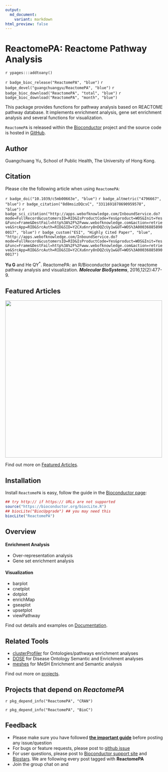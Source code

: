 ```yaml
---
output:
  md_document:
    variant: markdown
html_preview: false
---
```


# ReactomePA: Reactome Pathway Analysis


`r ypages:::addtoany()`

<link rel="stylesheet" href="https://guangchuangyu.github.io/css/font-awesome.min.css">
<link rel="stylesheet" href="https://guangchuangyu.github.io/css/academicons.min.css">


`r badge_bioc_release("ReactomePA", "blue")`
`r badge_devel("guangchuangyu/ReactomePA", "blue")`
`r badge_bioc_download("ReactomePA", "total", "blue")`
`r badge_bioc_download("ReactomePA", "month", "blue")`

This package provides functions for pathway analysis based on REACTOME pathway database. It implements enrichment analysis, gene set enrichment analysis and several functions for visualization.

`ReactomePA` is released within the [Bioconductor](https://bioconductor.org/packages/ReactomePA) project and the source code is hosted in <a href="https://github.com/GuangchuangYu/ReactomePA"><i class="fa fa-github fa-lg"></i> GitHub</a>.


## <i class="fa fa-user"></i> Author

Guangchuang Yu, School of Public Health, The University of Hong Kong.

<a href="https://twitter.com/guangchuangyu"><i class="fa fa-twitter fa-3x"></i></a>
<a href="https://guangchuangyu.github.io/blog_images/biobabble.jpg"><i class="fa fa-wechat fa-3x"></i></a>
<a href="https://www.ncbi.nlm.nih.gov/pubmed/?term=Guangchuang+Yu[Author+-+Full]"><i class="ai ai-pubmed ai-3x"></i></a>
<a href="https://scholar.google.com.hk/citations?user=DO5oG40AAAAJ&hl=en"><i class="ai ai-google-scholar ai-3x"></i></a>
<a href="https://orcid.org/0000-0002-6485-8781"><i class="ai ai-orcid ai-3x"></i></a>
<a href="https://impactstory.org/u/0000-0002-6485-8781"><i class="ai ai-impactstory ai-3x"></i></a>


## <i class="fa fa-book"></i> Citation

Please cite the following article when using `ReactomePA`:

`r badge_doi("10.1039/c5mb00663e", "blue")`
`r badge_altmetric("4796667", "blue")`
`r badge_citation("8d8msizDQcsC", "3311691878690959578", "blue")`
`r badge_sci_citation("http://apps.webofknowledge.com/InboundService.do?mode=FullRecord&customersID=RID&IsProductCode=Yes&product=WOS&Init=Yes&Func=Frame&DestFail=http%3A%2F%2Fwww.webofknowledge.com&action=retrieve&SrcApp=RID&SrcAuth=RID&SID=Y2CXu6nry8nDQZcUy1w&UT=WOS%3A000368858900017", "blue")`
`r badge_custom("ESI", "Highly Cited Paper", "blue",
"http://apps.webofknowledge.com/InboundService.do?mode=FullRecord&customersID=RID&IsProductCode=Yes&product=WOS&Init=Yes&Func=Frame&DestFail=http%3A%2F%2Fwww.webofknowledge.com&action=retrieve&SrcApp=RID&SrcAuth=RID&SID=Y2CXu6nry8nDQZcUy1w&UT=WOS%3A000368858900017")`


__Yu G__ and He QY<sup>*</sup>. ReactomePA: an R/Bioconductor package for reactome pathway analysis and visualization. __*Molecular BioSystems*__, 2016,12(2):477-9.

## <i class="fa fa-pencil"></i> Featured Articles

<img src="https://guangchuangyu.github.io/featured_img/ReactomePA/pnas_F4.large.jpg" width="500">

<i class="fa fa-hand-o-right"></i> Find out more on <i class="fa fa-pencil"></i> [Featured Articles](https://guangchuangyu.github.io/ReactomePA/featuredArticles/).


## <i class="fa fa-download"></i> Installation

Install `ReactomePA` is easy, follow the guide in the [Bioconductor page](https://bioconductor.org/packages/ReactomePA/):

```r
## try http:// if https:// URLs are not supported
source("https://bioconductor.org/biocLite.R")
## biocLite("BiocUpgrade") ## you may need this
biocLite("ReactomePA")
```

## <i class="fa fa-cogs"></i> Overview

#### <i class="fa fa-angle-double-right"></i> Enrichment Analysis

+ Over-representation analysis
+ Gene set enrichment analysis

#### <i class="fa fa-angle-double-right"></i> Visualization

+ barplot
+ cnetplot
+ dotplot
+ enrichMap
+ gseaplot
+ upsetplot
+ viewPathway


<i class="fa fa-hand-o-right"></i> Find out details and examples on <i class="fa fa-book"></i> [Documentation](https://guangchuangyu.github.io/ReactomePA/documentation/).

## <i class="fa fa-wrench"></i> Related Tools

<ul class="fa-ul">
	<li><i class="fa-li fa fa-angle-double-right"></i><a href="https://guangchuangyu.github.io/clusterProfiler">clusterProfiler</a> for Ontologies/pathways enrichment analyses</li>
	<li><i class="fa-li fa fa-angle-double-right"></i><a href="https://guangchuangyu.github.io/DOSE">DOSE</a> for Disease Ontology Semantic and Enrichment analyses</li>
	<li><i class="fa-li fa fa-angle-double-right"></i><a href="https://guangchuangyu.github.io/meshes">meshes</a> for MeSH Enrichment and Semantic analysis</li>
</ul>

<i class="fa fa-hand-o-right"></i> Find out more on [projects](https://guangchuangyu.github.io/#projects).


## <i class="fa fa-code-fork"></i> Projects that depend on _ReactomePA_

`r pkg_depend_info("ReactomePA", "CRAN")`

`r pkg_depend_info("ReactomePA", "BioC")`


## <i class="fa fa-comment"></i> Feedback
<ul class="fa-ul">
	<li><i class="fa-li fa fa-hand-o-right"></i> Please make sure you have followed <a href="https://guangchuangyu.github.io/2016/07/how-to-bug-author/"><strong>the important guide</strong></a> before posting any issue/question</li>
	<li><i class="fa-li fa fa-bug"></i> For bugs or feature requests, please post to <i class="fa fa-github-alt"></i> <a href="https://github.com/GuangchuangYu/ReactomePA/issues">github issue</a></li>
	<li><i class="fa-li fa fa-question"></i>  For user questions, please post to <a href="https://support.bioconductor.org/">Bioconductor support site</a> and <a href="https://www.biostars.org/">Biostars</a>. We are following every post tagged with <strong>ReactomePA</strong></li>
	<li><i class="fa-li fa fa-commenting"></i> Join the group chat on <a href="https://twitter.com/hashtag/ReactomePA"><i class="fa fa-twitter fa-lg"></i></a> and <a href="http://huati.weibo.com/k/ReactomePA"><i class="fa fa-weibo fa-lg"></i></a></li>
</ul>


<!--
<div id="disqus_thread"></div>
<script type="text/javascript">

(function() {
    // Don't ever inject Disqus on localhost--it creates unwanted
    // discussions from 'localhost:1313' on your Disqus account...
    // if (window.location.hostname == "localhost")
    //     return;

    var dsq = document.createElement('script'); dsq.type = 'text/javascript'; dsq.async = true;
    var disqus_shortname = 'gcyu';
    dsq.src = '//' + disqus_shortname + '.disqus.com/embed.js';
    (document.getElementsByTagName('head')[0] || document.getElementsByTagName('body')[0]).appendChild(dsq);
})();
</script>
<noscript>Please enable JavaScript to view the <a href="http://disqus.com/?ref_noscript">comments powered by Disqus.</a></noscript>
<a href="http://disqus.com/" class="dsq-brlink">comments powered by <span class="logo-disqus">Disqus</span></a>

-->
